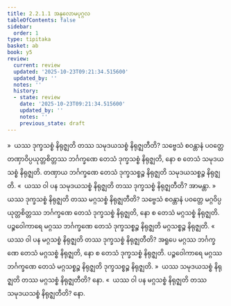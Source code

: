 ```yaml
---
title: 2.2.1.1 အနုလောမပုဂ္ဂလ
tableOfContents: false
sidebar:
  order: 1
type: tipitaka
basket: ab
book: y5
review:
  current: review
  updated: '2025-10-23T09:21:34.515600'
  updated_by: ''
  notes: ''
  history:
  - state: review
    date: '2025-10-23T09:21:34.515600'
    updated_by: ''
    notes: ''
    previous_state: draft
---
```



<ReviewStatus review={frontmatter.review} showDetails={true} />

<HypothesisAnnotation frontmatter={frontmatter} />

<DynamicBreadcrumb />

<Division number="88" book="y5" e="ch" v="33" p="234">

<Paragraph number="481" book="y5">
»  ယဿ ဒုက္ခသစ္စံ နိရုဇ္ဈတိ တဿ သမုဒယသစ္စံ နိရုဇ္ဈတီတိ?
</Paragraph>

<Paragraph number="482" book="y5">
သဗ္ဗေသံ စဝန္တာနံ ပဝတ္တေ တဏှာဝိပ္ပယုတ္တစိတ္တဿ ဘင်္ဂက္ခဏေ တေသံ ဒုက္ခသစ္စံ နိရုဇ္ဈတိ, နော စ တေသံ သမုဒယသစ္စံ နိရုဇ္ဈတိ. တဏှာယ ဘင်္ဂက္ခဏေ တေသံ ဒုက္ခသစ္စဉ္စ နိရုဇ္ဈတိ သမုဒယသစ္စဉ္စ နိရုဇ္ဈတိ.
</Paragraph>

<Paragraph number="483" book="y5">
«  ယဿ ဝါ ပန သမုဒယသစ္စံ နိရုဇ္ဈတိ တဿ ဒုက္ခသစ္စံ နိရုဇ္ဈတီတိ? အာမန္တာ.
</Paragraph>

<Paragraph number="484" book="y5">
»  ယဿ ဒုက္ခသစ္စံ နိရုဇ္ဈတိ တဿ မဂ္ဂသစ္စံ နိရုဇ္ဈတီတိ?
</Paragraph>

<Paragraph number="485" book="y5">
သဗ္ဗေသံ စဝန္တာနံ ပဝတ္တေ မဂ္ဂဝိပ္ပယုတ္တစိတ္တဿ ဘင်္ဂက္ခဏေ တေသံ ဒုက္ခသစ္စံ နိရုဇ္ဈတိ, နော စ တေသံ မဂ္ဂသစ္စံ နိရုဇ္ဈတိ. ပဉ္စဝေါကာရေ မဂ္ဂဿ ဘင်္ဂက္ခဏေ တေသံ ဒုက္ခသစ္စဉ္စ နိရုဇ္ဈတိ မဂ္ဂသစ္စဉ္စ နိရုဇ္ဈတိ.
</Paragraph>

<Paragraph number="486" book="y5">
«  ယဿ ဝါ ပန မဂ္ဂသစ္စံ နိရုဇ္ဈတိ တဿ ဒုက္ခသစ္စံ နိရုဇ္ဈတီတိ?
</Paragraph>

<Paragraph number="487" book="y5">
အရူပေ မဂ္ဂဿ ဘင်္ဂက္ခဏေ တေသံ မဂ္ဂသစ္စံ နိရုဇ္ဈတိ, နော စ တေသံ ဒုက္ခသစ္စံ နိရုဇ္ဈတိ. ပဉ္စဝေါကာရေ မဂ္ဂဿ ဘင်္ဂက္ခဏေ တေသံ မဂ္ဂသစ္စဉ္စ နိရုဇ္ဈတိ ဒုက္ခသစ္စဉ္စ နိရုဇ္ဈတိ.
</Paragraph>

</Division>
<Division number="89" book="y5" e="ch" v="33" p="235">

<Paragraph number="488" book="y5">
»  ယဿ သမုဒယသစ္စံ နိရုဇ္ဈတိ တဿ မဂ္ဂသစ္စံ နိရုဇ္ဈတီတိ? နော.
</Paragraph>

<Paragraph number="489" book="y5">
«  ယဿ ဝါ ပန မဂ္ဂသစ္စံ နိရုဇ္ဈတိ တဿ သမုဒယသစ္စံ နိရုဇ္ဈတီတိ? နော.
</Paragraph>
</Division>